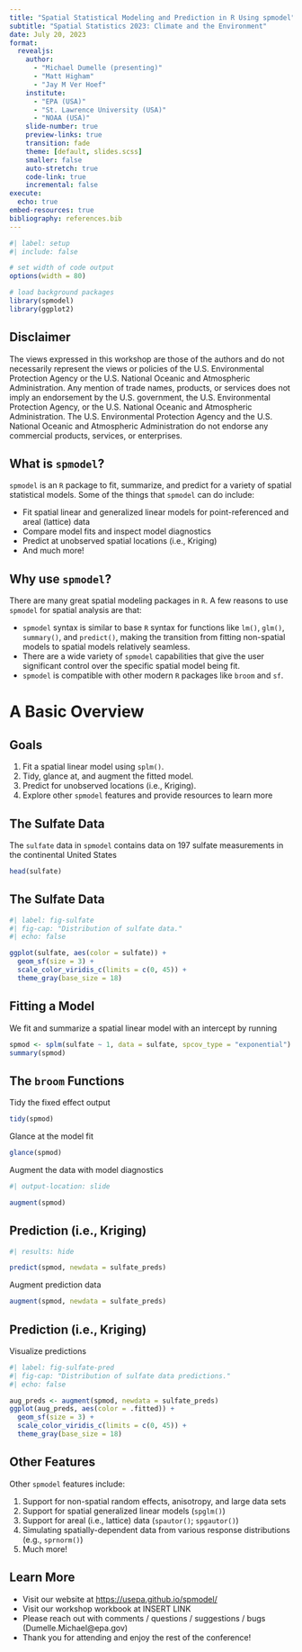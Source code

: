 ```yaml
---
title: "Spatial Statistical Modeling and Prediction in R Using spmodel"
subtitle: "Spatial Statistics 2023: Climate and the Environment"
date: July 20, 2023
format:
  revealjs:
    author: 
      - "Michael Dumelle (presenting)"
      - "Matt Higham"
      - "Jay M Ver Hoef"
    institute: 
      - "EPA (USA)"
      - "St. Lawrence University (USA)"
      - "NOAA (USA)"
    slide-number: true
    preview-links: true
    transition: fade
    theme: [default, slides.scss]
    smaller: false
    auto-stretch: true
    code-link: true
    incremental: false
execute: 
  echo: true
embed-resources: true
bibliography: references.bib
---
```


```r
#| label: setup
#| include: false

# set width of code output
options(width = 80)

# load background packages
library(spmodel)
library(ggplot2)
```

## Disclaimer

The views expressed in this workshop are those of the authors and do not necessarily represent the views or policies of the U.S. Environmental Protection Agency or the U.S. National Oceanic and Atmospheric Administration. Any mention of trade names, products, or services does not imply an endorsement by the U.S. government, the U.S. Environmental Protection Agency, or the U.S. National Oceanic and Atmospheric Administration. The U.S. Environmental Protection Agency and the U.S. National Oceanic and Atmospheric Administration do not endorse any commercial products, services, or enterprises.

## What is `spmodel`?

`spmodel` is an `R` package to fit, summarize, and predict for a variety of spatial statistical models. Some of the things that `spmodel` can do include:

::: {.incremental}

* Fit spatial linear and generalized linear models for point-referenced and areal (lattice) data
* Compare model fits and inspect model diagnostics
* Predict at unobserved spatial locations (i.e., Kriging)
* And much more!

:::

## Why use `spmodel`?

There are many great spatial modeling packages in `R`. A few reasons to use `spmodel` for spatial analysis are that:

::: {.incremental}

* `spmodel` syntax is similar to base `R` syntax for functions like `lm()`, `glm()`, `summary()`, and `predict()`, making the transition from fitting non-spatial models to spatial models relatively seamless.
* There are a wide variety of `spmodel` capabilities that give the user significant control over the specific spatial model being fit.
* `spmodel` is compatible with other modern `R` packages like `broom` and `sf`.

:::

# A Basic Overview

## Goals

::: goals

1. Fit a spatial linear model using `splm()`.
2. Tidy, glance at, and augment the fitted model.
3. Predict for unobserved locations (i.e., Kriging).
4. Explore other `spmodel` features and provide resources to learn more

:::

## The Sulfate Data

The `sulfate` data in `spmodel` contains data on 197 sulfate measurements in the continental United States

```r
head(sulfate)
```

## The Sulfate Data

```r
#| label: fig-sulfate
#| fig-cap: "Distribution of sulfate data."
#| echo: false

ggplot(sulfate, aes(color = sulfate)) +
  geom_sf(size = 3) +
  scale_color_viridis_c(limits = c(0, 45)) +
  theme_gray(base_size = 18)
```

## Fitting a Model

We fit and summarize a spatial linear model with an intercept by running
```r
spmod <- splm(sulfate ~ 1, data = sulfate, spcov_type = "exponential")
summary(spmod)
```

## The `broom` Functions

Tidy the fixed effect output

```r
tidy(spmod)
```

Glance at the model fit

```r
glance(spmod)
```

Augment the data with model diagnostics

```r
#| output-location: slide

augment(spmod)
```

## Prediction (i.e., Kriging)

```r
#| results: hide

predict(spmod, newdata = sulfate_preds)
```

Augment prediction data

```r
augment(spmod, newdata = sulfate_preds)
```

## Prediction (i.e., Kriging)

Visualize predictions

```r
#| label: fig-sulfate-pred
#| fig-cap: "Distribution of sulfate data predictions."
#| echo: false

aug_preds <- augment(spmod, newdata = sulfate_preds)
ggplot(aug_preds, aes(color = .fitted)) +
  geom_sf(size = 3) +
  scale_color_viridis_c(limits = c(0, 45)) +
  theme_gray(base_size = 18)
```

## Other Features

Other `spmodel` features include:

::: {.incremental}
1. Support for non-spatial random effects, anisotropy, and large data sets
2. Support for spatial generalized linear models (`spglm()`)
3. Support for areal (i.e., lattice) data (`spautor()`; `spgautor()`)
4. Simulating spatially-dependent data from various response distributions (e.g., `sprnorm()`)
5. Much more!
:::

## Learn More

* Visit our website at [https://usepa.github.io/spmodel/](https://usepa.github.io/spmodel/)
* Visit our workshop workbook at INSERT LINK
* Please reach out with comments / questions / suggestions / bugs (Dumelle.Michael@epa.gov)
* Thank you for attending and enjoy the rest of the conference!
